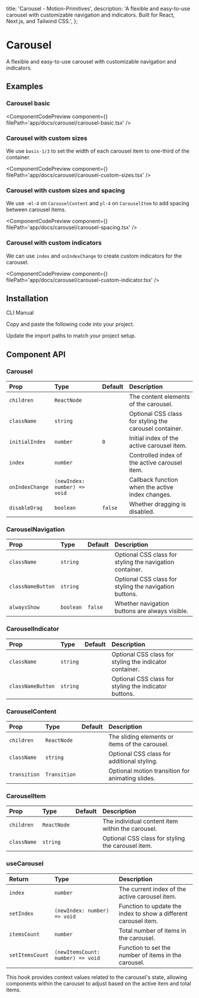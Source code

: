   title: 'Carousel - Motion-Primitives',
  description:
    'A flexible and easy-to-use carousel with customizable navigation and indicators. Built for React, Next.js, and Tailwind CSS.',
};


# Carousel

A flexible and easy-to-use carousel with customizable navigation and indicators.

## Examples

### Carousel basic

<ComponentCodePreview
  component={<CarouselBasic />}
  filePath='app/docs/carousel/carousel-basic.tsx'
/>

### Carousel with custom sizes

We use `basis-1/3` to set the width of each carousel item to one-third of the container.

<ComponentCodePreview
  component={<CarouselCustomSizes />}
  filePath='app/docs/carousel/carousel-custom-sizes.tsx'
/>

### Carousel with custom sizes and spacing

We use `-ml-4` on `CarouselContent` and `pl-4` on `CarouselItem` to add spacing between carousel items.

<ComponentCodePreview
  component={<CarouselSpacing />}
  filePath='app/docs/carousel/carousel-spacing.tsx'
/>

### Carousel with custom indicators

We can use `index` and `onIndexChange` to create custom indicators for the carousel.

<ComponentCodePreview
  component={<CarouselCustomIndicator />}
  filePath='app/docs/carousel/carousel-custom-indicator.tsx'
/>

## Installation

<Tabs defaultValue="cli">

<TabsList>
  <TabsTrigger value='cli'>CLI</TabsTrigger>
  <TabsTrigger value='manual'>Manual</TabsTrigger>
</TabsList>

<TabsContent value="cli">

<InstallationCli value='carousel' />

</TabsContent>

<TabsContent value="manual">

<Steps>

<Step>Copy and paste the following code into your project.</Step>

<CodeBlock filePath='components/core/carousel.tsx' />

<Step>Update the import paths to match your project setup.</Step>

</Steps>

</TabsContent>

</Tabs>

## Component API

### Carousel

| Prop            | Type                         | Default | Description                                            |
| :-------------- | :--------------------------- | :------ | :----------------------------------------------------- |
| `children`      | `ReactNode`                  |         | The content elements of the carousel.                  |
| `className`     | `string`                     |         | Optional CSS class for styling the carousel container. |
| `initialIndex`  | `number`                     | `0`     | Initial index of the active carousel item.             |
| `index`         | `number`                     |         | Controlled index of the active carousel item.          |
| `onIndexChange` | `(newIndex: number) => void` |         | Callback function when the active index changes.       |
| `disableDrag`   | `boolean`                    | `false` | Whether dragging is disabled.                          |

### CarouselNavigation

| Prop              | Type      | Default | Description                                              |
| :---------------- | :-------- | :------ | :------------------------------------------------------- |
| `className`       | `string`  |         | Optional CSS class for styling the navigation container. |
| `classNameButton` | `string`  |         | Optional CSS class for styling the navigation buttons.   |
| `alwaysShow`      | `boolean` | `false` | Whether navigation buttons are always visible.           |

### CarouselIndicator

| Prop              | Type     | Default | Description                                             |
| :---------------- | :------- | :------ | :------------------------------------------------------ |
| `className`       | `string` |         | Optional CSS class for styling the indicator container. |
| `classNameButton` | `string` |         | Optional CSS class for styling the indicator buttons.   |

### CarouselContent

| Prop         | Type         | Default | Description                                      |
| :----------- | :----------- | :------ | :----------------------------------------------- |
| `children`   | `ReactNode`  |         | The sliding elements or items of the carousel.   |
| `className`  | `string`     |         | Optional CSS class for additional styling.       |
| `transition` | `Transition` |         | Optional motion transition for animating slides. |

### CarouselItem

| Prop        | Type        | Default | Description                                       |
| :---------- | :---------- | :------ | :------------------------------------------------ |
| `children`  | `ReactNode` |         | The individual content item within the carousel.  |
| `className` | `string`    |         | Optional CSS class for styling the carousel item. |

### useCarousel

| Return          | Type                              | Description                                                     |
| :-------------- | :-------------------------------- | :-------------------------------------------------------------- |
| `index`         | `number`                          | The current index of the active carousel item.                  |
| `setIndex`      | `(newIndex: number) => void`      | Function to update the index to show a different carousel item. |
| `itemsCount`    | `number`                          | Total number of items in the carousel.                          |
| `setItemsCount` | `(newItemsCount: number) => void` | Function to set the number of items in the carousel.            |

This hook provides context values related to the carousel's state, allowing components within the carousel to adjust based on the active item and total items.
